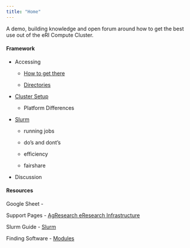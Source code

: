 ---
title: "Home"
---

A demo, building knowledge and open forum around how to get the best use out of the eRI Compute Cluster.

####   Framework

-   Accessing

    -   [How to get there](https://nznesi.atlassian.net/wiki/spaces/eRI/pages/2789834787/How+to+access+the+AgResearch+eRI+compute+cluster)

    -   [Directories](https://nznesi.atlassian.net/wiki/spaces/eRI/pages/2712272946/Accessing+eRI+storage)

-   [Cluster Setup](cluster.qmd)

    -   Platform Differences

-   [Slurm](jobs.qmd)

    -   running jobs

    -   do's and dont's

    -   efficiency

    -   fairshare

-   Discussion

#### Resources

Google Sheet -

Support Pages - [AgResearch eResearch Infrastructure](https://nznesi.atlassian.net/wiki/spaces/eRI/overview?homepageId=2711650723)

Slurm Guide - [Slurm](https://nznesi.atlassian.net/wiki/spaces/eRI/pages/3010363404/Slurm+Reference+Guide)

Finding Software - [Modules](https://nznesi.atlassian.net/wiki/spaces/eRI/pages/2928115715/How+to+find+and+load+software+aka+modules)
